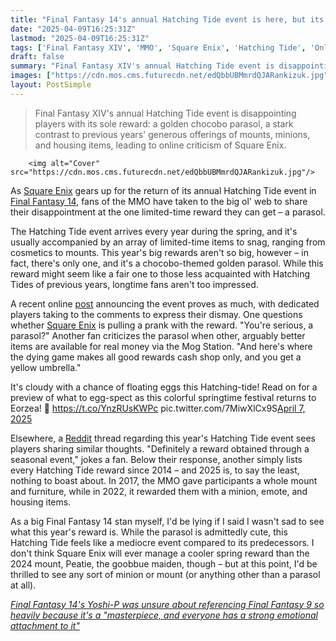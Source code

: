 ```yaml
---
title: "Final Fantasy 14's annual Hatching Tide event is here, but its one limited-time reward has left some fans of the MMO disappointed: 'You're serious, a parasol?'"
date: "2025-04-09T16:25:31Z"
lastmod: "2025-04-09T16:25:31Z"
tags: ['Final Fantasy XIV', 'MMO', 'Square Enix', 'Hatching Tide', 'Online Game', 'Cosmetics', 'Mounts', 'Event Rewards']
draft: false
summary: "Final Fantasy XIV's annual Hatching Tide event is disappointing players with its sole reward: a golden chocobo parasol, a stark contrast to previous years' generous offerings of mounts, minions, and housing items, leading to online criticism of Square Enix."
images: ["https://cdn.mos.cms.futurecdn.net/edQbbUBMmrdQJARankizuk.jpg"]
layout: PostSimple
---
```

> Final Fantasy XIV's annual Hatching Tide event is disappointing players with its sole reward: a golden chocobo parasol, a stark contrast to previous years' generous offerings of mounts, minions, and housing items, leading to online criticism of Square Enix.


        <img alt="Cover" src="https://cdn.mos.cms.futurecdn.net/edQbbUBMmrdQJARankizuk.jpg"/>
        
As [<u>Square Enix</u>](https://www.gamesradar.com/tag/square_enix/) gears up for the return of its annual Hatching Tide event in [<u>Final Fantasy 14</u>](https://www.gamesradar.com/final-fantasy-xiv/), fans of the MMO have taken to the big ol' web to share their disappointment at the one limited-time reward they can get – a parasol.

The Hatching Tide event arrives every year during the spring, and it's usually accompanied by an array of limited-time items to snag, ranging from cosmetics to mounts. This year's big rewards aren't so big, however – in fact, there's only one, and it's a chocobo-themed golden parasol. While this reward might seem like a fair one to those less acquainted with Hatching Tides of previous years, longtime fans aren't too impressed.

A recent online [<u>post</u>](https://x.com/FF_XIV_EN/status/1909199542811299976) announcing the event proves as much, with dedicated players taking to the comments to express their dismay. One questions whether [Square Enix](https://www.gamesradar.com/tag/square_enix/) is pulling a prank with the reward. "You're serious, a parasol?" Another fan criticizes the parasol when other, arguably better items are available for real money via the Mog Station. "And here's where the dying game makes all good rewards cash shop only, and you get a yellow umbrella."

It's cloudy with a chance of floating eggs this Hatching-tide! Read on for a preview of what to egg-spect as this colorful springtime festival returns to Eorzea! 🐣 https://t.co/YnzRUsKWPc pic.twitter.com/7MiwXlCx9S[April 7, 2025](https://twitter.com/cantworkitout/status/1909199542811299976)

Elsewhere, a [<u>Reddit</u>](https://www.reddit.com/r/ffxiv/comments/1jpjfg1/hatchingtide_2025_hatching_plans_perfecting/) thread regarding this year's Hatching Tide event sees players sharing similar thoughts. "Definitely a reward obtained through a seasonal event," jokes a fan. Below their response, another simply lists every Hatching Tide reward since 2014 – and 2025 is, to say the least, nothing to boast about. In 2017, the MMO gave participants a whole mount and furniture, while in 2022, it rewarded them with a minion, emote, and housing items.

As a big Final Fantasy 14 stan myself, I'd be lying if I said I wasn't sad to see what this year's reward is. While the parasol is admittedly cute, this Hatching Tide feels like a mediocre event compared to its predecessors. I don't think Square Enix will ever manage a cooler spring reward than the 2024 mount, Peatie, the goobbue maiden, though – but at this point, I'd be thrilled to see any sort of minion or mount (or anything other than a parasol at all).

[<u><em>Final Fantasy 14's Yoshi-P was unsure about referencing Final Fantasy 9 so heavily because it's a "masterpiece, and everyone has a strong emotional attachment to it"</em></u>](https://www.gamesradar.com/games/final-fantasy/final-fantasy-14s-yoshi-p-was-unsure-about-referencing-final-fantasy-9-so-heavily-because-its-a-masterpiece-and-everyone-has-a-strong-emotional-attachment-to-it/)
        